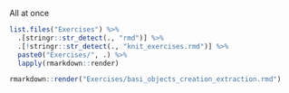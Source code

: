 All at once
```r
list.files("Exercises") %>%
  .[stringr::str_detect(., "rmd")] %>%
  .[!stringr::str_detect(., "knit_exercises.rmd")] %>%
  paste0("Exercises/", .) %>%
  lapply(rmarkdown::render)
```

```r
rmarkdown::render("Exercises/basi_objects_creation_extraction.rmd")
```